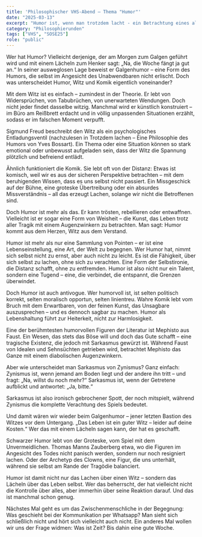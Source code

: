 ```yaml
---
title: 'Philosophischer VHS-Abend – Thema "Humor"'
date: "2025-03-13"
excerpt: "Humor ist, wenn man trotzdem lacht - ein Betrachtung eines allzumenschlichen Phänomens"
category: "Philosophierunden"
tags: ["VHS", "SOSE25"]
role: "public"
---
```


Wer hat Humor? Vielleicht derjenige, der am Morgen zum Galgen geführt wird und mit einem Lächeln zum Henker sagt: „Na, die Woche fängt ja gut an.“ In seiner ausweglosen Lage beweist er Galgenhumor – eine Form des Humors, die selbst im Angesicht des Unabwendbaren nicht erlischt. Doch was unterscheidet Humor, Witz und Komik eigentlich voneinander?

Mit dem Witz ist es einfach – zumindest in der Theorie. Er lebt von Widersprüchen, von Tabubrüchen, von unerwarteten Wendungen. Doch nicht jeder findet dasselbe witzig. Manchmal wird er künstlich konstruiert – im Büro am Reißbrett erdacht und in völlig unpassenden Situationen erzählt, sodass er im falschen Moment verpufft.

Sigmund Freud beschreibt den Witz als ein psychologisches Entladungsventil (nachzulesen in Trotzdem lachen – Eine Philosophie des Humors von Yves Bossart). Ein Thema oder eine Situation können so stark emotional oder unbewusst aufgeladen sein, dass der Witz die Spannung plötzlich und befreiend entlädt.

Ähnlich funktioniert die Komik. Sie lebt oft von der Distanz: Etwas ist komisch, weil wir es aus der sicheren Perspektive betrachten – mit dem beruhigenden Wissen, dass es uns selbst nicht passiert. Ein Missgeschick auf der Bühne, eine groteske Übertreibung oder ein absurdes Missverständnis – all das erzeugt Lachen, solange wir nicht die Betroffenen sind.

Doch Humor ist mehr als das. Er kann trösten, rebellieren oder entwaffnen. Vielleicht ist er sogar eine Form von Weisheit – die Kunst, das Leben trotz aller Tragik mit einem Augenzwinkern zu betrachten. Man sagt: Humor kommt aus dem Herzen, Witz aus dem Verstand.

Humor ist mehr als nur eine Sammlung von Pointen – er ist eine Lebenseinstellung, eine Art, der Welt zu begegnen. Wer Humor hat, nimmt sich selbst nicht zu ernst, aber auch nicht zu leicht. Es ist die Fähigkeit, über sich selbst zu lachen, ohne sich zu verachten. Eine Form der Selbstironie, die Distanz schafft, ohne zu entfremden. Humor ist also nicht nur ein Talent, sondern eine Tugend – eine, die verbindet, die entspannt, die Grenzen überwindet.

Doch Humor ist auch antivogue. Wer humorvoll ist, ist selten politisch korrekt, selten moralisch opportun, selten linientreu. Wahre Komik lebt vom Bruch mit dem Erwartbaren, von der feinen Kunst, das Unsagbare auszusprechen – und es dennoch sagbar zu machen. Humor als Lebenshaltung führt zur Heiterkeit, nicht zur Harmlosigkeit.

Eine der berühmtesten humorvollen Figuren der Literatur ist Mephisto aus Faust. Ein Wesen, das stets das Böse will und doch das Gute schafft – eine tragische Existenz, die jedoch mit Sarkasmus gewürzt ist. Während Faust von Idealen und Sehnsüchten getrieben wird, betrachtet Mephisto das Ganze mit einem diabolischen Augenzwinkern.

Aber wie unterscheidet man Sarkasmus von Zynismus? Ganz einfach:
Zynismus ist, wenn jemand am Boden liegt und der andere ihn tritt – und fragt: „Na, willst du noch mehr?“
Sarkasmus ist, wenn der Getretene aufblickt und antwortet: „Ja, bitte.“

Sarkasmus ist also ironisch gebrochener Spott, der noch mitspielt, während Zynismus die komplette Verachtung des Spiels bedeutet.

Und damit wären wir wieder beim Galgenhumor – jener letzten Bastion des Witzes vor dem Untergang. „Das Leben ist ein guter Witz – leider auf deine Kosten.“ Wer das mit einem Lächeln sagen kann, der hat es geschafft.

Schwarzer Humor lebt von der Groteske, vom Spiel mit dem Unvermeidlichen. Thomas Manns Zauberberg etwa, wo die Figuren im Angesicht des Todes nicht panisch werden, sondern nur noch resigniert lachen. Oder der Archetyp des Clowns, eine Figur, die uns unterhält, während sie selbst am Rande der Tragödie balanciert.

Humor ist damit nicht nur das Lachen über einen Witz – sondern das Lächeln über das Leben selbst. Wer das beherrscht, der hat vielleicht nicht die Kontrolle über alles, aber immerhin über seine Reaktion darauf. Und das ist manchmal schon genug.

Nächstes Mal geht es um das Zwischenmenschliche in der Begegnung: Was geschieht bei der Kommunikation per Whatsapp? Man sieht sich schließlich nicht und hört sich vielleicht auch nicht. Ein anderes Mal wollen wir uns der Frage widmen: Was ist Zeit? Bis dahin eine gute Woche.
